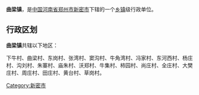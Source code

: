 {{unreferenced|time=2019-03-10T06:47:53+00:00}}
{{中国乡级行政区
| 行政区全称 = 曲梁镇
| 景观照片文件名 =
| 景观照片描述 =
| 汉语拼音 =
| 通用拼音 =
| 注音符號 =
| 其它标音类型1 =
| 其它标音1 =
| 其它标音类型2 =
| 其它标音2 =
| 其它语言类型1 =
| 其它语言地名1 =
| 其它语言类型2 =
| 其它语言地名2 =
| 上级行政区 = [[河南省|河南省]][[郑州市|郑州市]][[新密市|新密市]]
| 行政区类别 = [[乡镇|乡镇]]
| 行政区划代码 =
| 地理坐标 =
| 总面积 =
| 户籍人口 =
| 户籍人口年份 =
| 常住人口 =
| 常住人口年份 =
| 人口密度 =
| 行政区划 =
| 官方网站 =
| 政府驻地 =
| 邮政编码 =
| 毗邻行政区 =
| 位置图文件名 =
| 位置图描述 =
}}
'''曲梁镇'''，是[[中华人民共和国|中国]][[河南省|河南省]][[郑州市|郑州市]][[新密市|新密市]]下辖的一个[[乡镇|乡镇]]级行政单位。

== 行政区划 ==
'''曲梁镇'''共辖以下地区：

下牛村、曲梁村、东岗村、张湾村、窦沟村、牛角湾村、冯家村、东河西村、杨庄村、沟刘村、朱寨村、庙朱村、沃郑村、牛集村、柿园村、尚庄村、全庄村、大樊庄村、周庄村、田庄村、黄台村、草岗村。

{{河南小作品}}
{{新密市行政区划}}

[[Category:新密市|Category:新密市]]